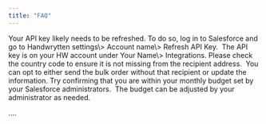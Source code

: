```yaml
---
title: "FAQ"
---
```


<Accordion title="Why is my Card Categories menu blank?">
  Your API key likely needs to be refreshed. To do so, log in to Salesforce and go to Handwrytten settings\> Account name\> Refresh API Key.  The API key is on your HW account under Your Name\> Integrations.
</Accordion>

<Accordion title="Why is Salesforce returning my recipient address as not validated?">
  Please check the country code to ensure it is not missing from the recipient address.  You can opt to either send the bulk order without that recipient or update the information.
</Accordion>

<Accordion title="Why is Salesforce asking for payment when I have Handwrytten prepaid credits?">
  Try confirming that you are within your monthly budget set by your Salesforce administrators.  The budget can be adjusted by your administrator as needed.
</Accordion>

....